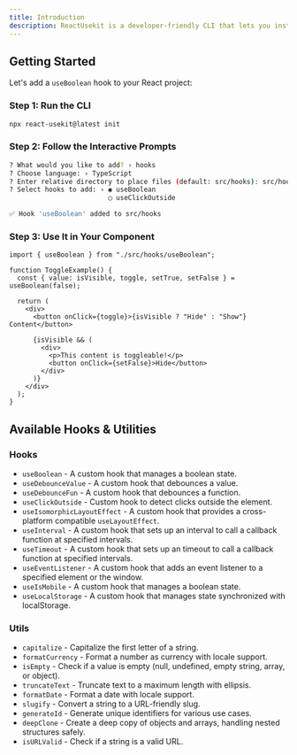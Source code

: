 ```yaml
---
title: Introduction
description: ReactUsekit is a developer-friendly CLI that lets you install reusable React hooks and JavaScript/TypeScript utility functions into your project with a single command. It helps you scaffold commonly used logic quickly, cleanly, and consistently — all while keeping your codebase boilerplate-free.
---
```



## Getting Started

Let's add a `useBoolean` hook to your React project:

### Step 1: Run the CLI

```bash
npx react-usekit@latest init
```

### Step 2: Follow the Interactive Prompts

```bash
? What would you like to add? › hooks
? Choose language: › TypeScript
? Enter relative directory to place files (default: src/hooks): src/hooks
? Select hooks to add: › ◉ useBoolean
                         ◯ useClickOutside

✅ Hook 'useBoolean' added to src/hooks
```

### Step 3: Use It in Your Component

```tsx
import { useBoolean } from "./src/hooks/useBoolean";

function ToggleExample() {
  const { value: isVisible, toggle, setTrue, setFalse } = useBoolean(false);

  return (
    <div>
      <button onClick={toggle}>{isVisible ? "Hide" : "Show"} Content</button>

      {isVisible && (
        <div>
          <p>This content is toggleable!</p>
          <button onClick={setFalse}>Hide</button>
        </div>
      )}
    </div>
  );
}
```

## Available Hooks & Utilities

### Hooks

- `useBoolean` - A custom hook that manages a boolean state.
- `useDebounceValue` - A custom hook that debounces a value.
- `useDebounceFun` - A custom hook that debounces a function.
- `useClickOutside` - Custom hook to detect clicks outside the element.
- `useIsomorphicLayoutEffect` - A custom hook that provides a cross-platform compatible `useLayoutEffect`.
- `useInterval` - A custom hook that sets up an interval to call a callback function at specified intervals.
- `useTimeout` - A custom hook that sets up an timeout to call a callback function at specified intervals.
- `useEventListener` - A custom hook that adds an event listener to a specified element or the window.
- `useIsMobile` - A custom hook that manages a boolean state.
- `useLocalStorage` - A custom hook that manages state synchronized with localStorage.

### Utils

- `capitalize` - Capitalize the first letter of a string.
- `formatCurrency` - Format a number as currency with locale support.
- `isEmpty` - Check if a value is empty (null, undefined, empty string, array, or object).
- `truncateText` - Truncate text to a maximum length with ellipsis.
- `formatDate` - Format a date with locale support.
- `slugify` - Convert a string to a URL-friendly slug.
- `generateId` - Generate unique identifiers for various use cases.
- `deepClone` - Create a deep copy of objects and arrays, handling nested structures safely.
- `isURLValid` - Check if a string is a valid URL.

